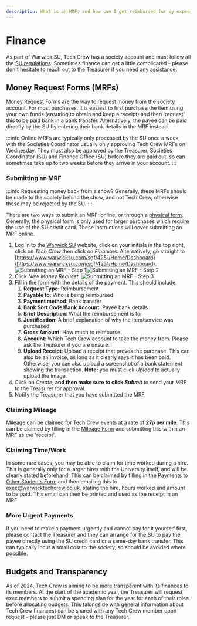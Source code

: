 ```yaml
---
description: What is an MRF, and how can I get reimbursed for my expenses?
---
```

# Finance
As part of Warwick SU, Tech Crew has a society account and must follow all the
[SU regulations](https://www.warwicksu.com/societies-sports/exec-resources/finance/guidelines/). Sometimes finance
can get a little complicated - please don't hesitate to reach out to the Treasurer if you need any assistance.

## Money Request Forms (MRFs)

Money Request Forms are the way to request money from the society account. For most purchases, it is easiest to
first purchase the item using your own funds (ensuring to obtain and keep a receipt) and then 'request' this to be
paid bank in a bank transfer. Alternatively, the payee can be paid directly by the SU by entering their bank details in
the MRF instead.

:::info
Online MRFs are typically only processed by the SU once a week, with the Societies Coordinator usually only
approving Tech Crew MRFs on Wednesday. They must also be approved by the Treasurer, Societies
Coordinator (SU) and Finance Office (SU) before they are paid out, so can sometimes take up to two weeks before they
arrive in your account.
:::


### Submitting an MRF

:::info
Requesting money back from a show? Generally, these MRFs should be made to the society behind the show, and not Tech
Crew, otherwise these may be rejected by the SU.
:::

There are two ways to submit an MRF: online, or through a
[physical form](https://www.warwicksu.com/societies-sports/exec-resources/finance/financeforms/). Generally, the
physical form is only used  for larger purchases which require the use of the SU credit card. These instructions will
cover submitting an MRF online.

1. Log in to the [Warwick SU](https://www.warwicksu.com) website, click on your initials in the top right, click on
   *Tech Crew* then click on *Finances*. Alternatively, go straight to
    [https://www.warwicksu.com/sgf/4251/Home/Dashboard](https://www.warwicksu.com/sgf/4251/Home/Dashboard).
   ![Submitting an MRF - Step 1](mrf-step-01.jpg)![Submitting an MRF - Step 2](mrf-step-02.jpg)
2. Click *New Money Request*.
   ![Submitting an MRF - Step 3](mrf-step-03.jpg)
3. Fill in the form with the details of the payment. This should include:
   1. **Request Type**: Reimbursement
   2. **Payable to**: Who is being reimbursed
   3. **Payment method**: Bank transfer
   4. **Bank Sort Code/Bank Account**: Payee bank details
   5. **Brief Description**: What the reimbursement is for
   6. **Justification**: A brief explanation of why the item/service was purchased
   7. **Gross Amount**: How much to reimburse
   8. **Account**: Which Tech Crew account to take the money from. Please ask the Treasurer if you are unsure.
   9. **Upload Receipt**: Upload a receipt that proves the purchase. This can also be an invoice, as long as it clearly
      says it has been paid. Otherwise, you can also upload a screenshot of a bank statement showing the transaction.
      **Note:** you must click *Upload* to actually upload the image.
4. Click on *Create*, **and then make sure to click *Submit*** to send your MRF to the Treasurer for approval.
5. Notify the Treasurer that you have submitted the MRF.

### Claiming Mileage

Mileage can be claimed for Tech Crew events at a rate of **27p per mile**. This can be claimed by filling in the
[Mileage Form](https://www.warwicksu.com/societies-sports/exec-resources/finance/financeforms/) and submitting this
within an MRF as the 'receipt'.

### Claiming Time/Work

In some rare cases, you may be able to claim for time worked during a hire. This is generally only for a larger hires
with the University itself, and will be clearly stated beforehand. This can be claimed by filling in the
[Payments to Other Students Form](https://www.warwicksu.com/societies-sports/exec-resources/finance/financeforms/)
and then emailing this to exec@warwicktechcrew.co.uk, stating the hire, hours worked and amount to be paid. This
email can then be printed and used as the receipt in an MRF.

### More Urgent Payments

If you need to make a payment urgently and cannot pay for it yourself first, please contact the Treasurer and they can
arrange for the SU to pay the payee directly using the SU credit card or a same-day bank transfer. This can typically
incur a small cost to the society, so should be avoided where possible.

## Budgets and Transparency

As of 2024, Tech Crew is aiming to be more transparent with its finances to its members. At the start of the academic
year, the Treasurer will request exec members to submit a spending plan for the year for each of their roles before
allocating budgets. This (alongside with general information about Tech Crew finances) can be shared with any
Tech Crew member upon request - please just DM or speak to the Treasurer.

